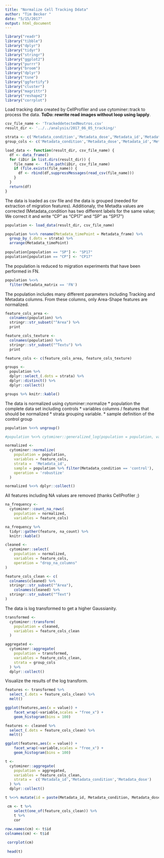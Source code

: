 ```yaml
---
title: "Normalize Cell Tracking Ddata"
author: "Tim Becker "
date: "5/15/2017"
output: html_document
---
```


```r
library("readr")
library("tibble")
library("dplyr")
library("tidyr")
library("stringr")
library("ggplot2")
library("purrr")
library("broom")
library("dplyr")
library("tsne")
library("ggfortify")
library("cluster")
library("magrittr")
library("reshape2")
library("corrplot")

```

Load tracking data created by CellProfiler and use cytominer::track to process the data. 
**ToDo: rewrite read images without loop using lapply**.
```r
csv_file_name <- 'TrackeddetectedNeutros.csv'
result_dir <- '../../analysis/2017_06_05_tracking/'

strata <- c('Metadata_condition','Metadata_dose','Metadata_id','Metadata_date','Metadata_matrix')
group_cols <- c('Metadata_condition','Metadata_dose','Metadata_id','Metadata_date','Metadata_matrix','TrackObjects_Label_50')

load_data <- function(result_dir, csv_file_name) {
  df <- data_frame()
  for (iDir in list.dirs(result_dir)) {
    file_name <-  file.path(iDir, csv_file_name)
    if (file.exists(file_name)) {
      df <- rbind(df,suppressMessages(read_csv(file_name)))
    }
  }
  return(df)
}
```

The data is loaded as csv file and the data is grouped (needed for extraction of migration features). Additionaly, the Metadta values are corrected (Metadata_condition has two different labels for the same value; We correct it and write "CP" as "CP17" and "SP" as "SP17")
```r
population <- load_data(result_dir, csv_file_name) 

population %<>% rename(Metadata_timePoint = Metadata_frame) %>%
  group_by_(.dots = strata) %>%
  arrange(Metadata_timePoint) 
  
population[population == "SP"] <- "SP17"
population[population == "CP"] <- "CP17"
```

The population is reduced to migration experiments that have been performed in FN.  
```r
population %<>% 
  filter(Metadata_matrix == 'FN') 
```

The population includes many different parameters including Tracking and Metadata columns. From these columns, only Area-Shape features are normalized.
```r
feature_cols_area <-
  colnames(population) %>%
  stringr::str_subset("^Area") %>%
  print

feature_cols_texture <-
  colnames(population) %>%
  stringr::str_subset("^Textu") %>%
  print

feature_cols <- c(feature_cols_area, feature_cols_texture)

```


```r
groups <-
  population %>%
  dplyr::select_(.dots = strata) %>%
  dplyr::distinct() %>%
  dplyr::collect()

groups %>% knitr::kable()
```
The data is normalized using cytominer::normalize
* population  the complete data set including controls
* variables columns / features that should be normalized 
* strata  grouping variable. 
* sample  definition of the control group 
```r
population %<>% ungroup()

#population %<>% cytominer::generalized_log(population = population, variables = "Texture_AngularSecondMoment_neutrosIlluCorrected_3_0")

normalized <-
  cytominer::normalize(
    population = population,
    variables = feature_cols,
    strata =  'Metadata_id',
    sample = population %>% filter(Metadata_condition == 'control'),
    operation = 'robustize'
  )

normalized %<>% dplyr::collect()

```

All features including NA values are removed (thanks CellProfiler ;)
```r
na_frequency <-
  cytominer::count_na_rows(
    population = normalized,
    variables = feature_cols)

na_frequency %>%
  tidyr::gather(feature, na_count) %>%
  knitr::kable()

cleaned <-
  cytominer::select(
    population = normalized,
    variables = feature_cols,
    operation = "drop_na_columns"
)

feature_cols_clean <- c(
  colnames(cleaned) %>%
  stringr::str_subset("^Area"),
    colnames(cleaned) %>%
  stringr::str_subset("^Text")
)
```

The data is log transformed to get a higher Gaussianity.  
```r
transformed <-
  cytominer::transform(
    population = cleaned,
    variables = feature_cols_clean
  )

aggregated <-
  cytominer::aggregate(
    population = transformed,
    variables = feature_cols_clean,
    strata = group_cols
  ) %>%
  dplyr::collect()
```

Visualize the results of the log transform.
```r

features <- transformed %>% 
  select_(.dots = feature_cols_clean) %>%
  melt()

ggplot(features,aes(x = value)) + 
    facet_wrap(~variable,scales = "free_x") + 
    geom_histogram(bins = 100)
```

```r
features <- cleaned %>% 
  select_(.dots = feature_cols_clean) %>%
  melt()

ggplot(features,aes(x = value)) + 
    facet_wrap(~variable,scales = "free_x") + 
    geom_histogram(bins = 100)
```

```r
t <-
  cytominer::aggregate(
    population = aggregated,
    variables = feature_cols_clean,
    strata =  c('Metadata_id','Metadata_condition','Metadata_dose')
  ) %>%
  dplyr::collect()

t %<>% mutate(id = paste(Metadata_id, Metadata_condition, Metadata_dose))

 cm <- t %>%
    select(one_of(feature_cols_clean)) %>%
    t %>%
    cor
 
row.names(cm) <- t$id
colnames(cm) <- t$id

 corrplot(cm)
 
 head(t)
```
